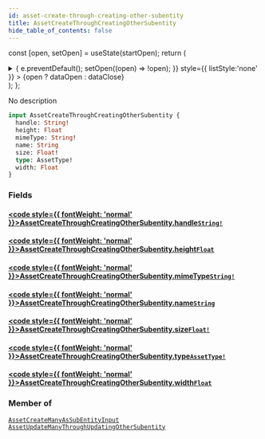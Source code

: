 ```yaml
---
id: asset-create-through-creating-other-subentity
title: AssetCreateThroughCreatingOtherSubentity
hide_table_of_contents: false
---
```






const [open, setOpen] = useState(startOpen);
return (
<details {...(open ? { open: true } : {})} className="details" style={{ border:'none', boxShadow:'none', background:'var(--ifm-background-color)' }}>
<summary
onClick={(e) => {
e.preventDefault();
setOpen((open) => !open);
}}
style={{ listStyle:'none' }} >
{open ? dataOpen : dataClose}
</summary>
{open && children}
</details>
);
};

No description

```graphql
input AssetCreateThroughCreatingOtherSubentity {
  handle: String!
  height: Float
  mimeType: String!
  name: String
  size: Float!
  type: AssetType!
  width: Float
}
```

### Fields

#### [<code style={{ fontWeight: 'normal' }}>AssetCreateThroughCreatingOtherSubentity.<b>handle</b></code>](#)<Bullet />[`String!`](/api/scalars/string) <Badge class="badge badge--secondary" text="non-null"/> <Badge class="badge badge--secondary" text="scalar"/>

>

#### [<code style={{ fontWeight: 'normal' }}>AssetCreateThroughCreatingOtherSubentity.<b>height</b></code>](#)<Bullet />[`Float`](/api/scalars/float) <Badge class="badge badge--secondary" text="scalar"/>

>

#### [<code style={{ fontWeight: 'normal' }}>AssetCreateThroughCreatingOtherSubentity.<b>mimeType</b></code>](#)<Bullet />[`String!`](/api/scalars/string) <Badge class="badge badge--secondary" text="non-null"/> <Badge class="badge badge--secondary" text="scalar"/>

>

#### [<code style={{ fontWeight: 'normal' }}>AssetCreateThroughCreatingOtherSubentity.<b>name</b></code>](#)<Bullet />[`String`](/api/scalars/string) <Badge class="badge badge--secondary" text="scalar"/>

>

#### [<code style={{ fontWeight: 'normal' }}>AssetCreateThroughCreatingOtherSubentity.<b>size</b></code>](#)<Bullet />[`Float!`](/api/scalars/float) <Badge class="badge badge--secondary" text="non-null"/> <Badge class="badge badge--secondary" text="scalar"/>

>

#### [<code style={{ fontWeight: 'normal' }}>AssetCreateThroughCreatingOtherSubentity.<b>type</b></code>](#)<Bullet />[`AssetType!`](/api/enums/asset-type) <Badge class="badge badge--secondary" text="non-null"/> <Badge class="badge badge--secondary" text="enum"/>

>

#### [<code style={{ fontWeight: 'normal' }}>AssetCreateThroughCreatingOtherSubentity.<b>width</b></code>](#)<Bullet />[`Float`](/api/scalars/float) <Badge class="badge badge--secondary" text="scalar"/>

>

### Member of

[`AssetCreateManyAsSubEntityInput`](/api/inputs/asset-create-many-as-sub-entity-input) <Badge class="badge badge--secondary" text="input"/><Bullet />[`AssetUpdateManyThroughUpdatingOtherSubentity`](/api/inputs/asset-update-many-through-updating-other-subentity) <Badge class="badge badge--secondary" text="input"/>
